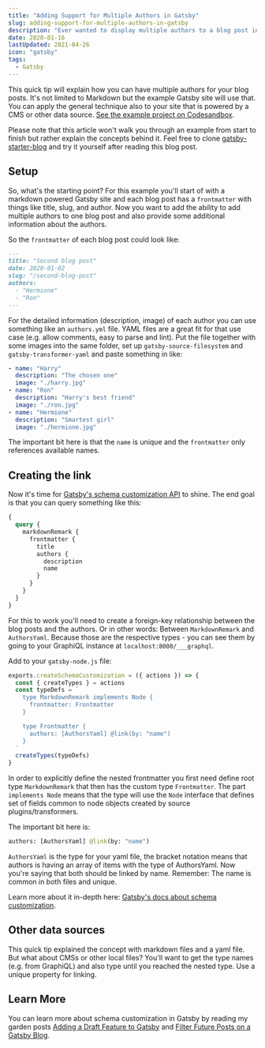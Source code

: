 ```yaml
---
title: "Adding Support for Multiple Authors in Gatsby"
slug: adding-support-for-multiple-authors-in-gatsby
description: "Ever wanted to display multiple authors to a blog post in Gatsby? Learn how to do exactly that in this short post."
date: 2020-01-16
lastUpdated: 2021-04-26
icon: "gatsby"
tags:
  - Gatsby
---
```


This quick tip will explain how you can have multiple authors for your blog posts. It's not limited to Markdown but the example Gatsby site will use that. You can apply the general technique also to your site that is powered by a CMS or other data source. [See the example project on Codesandbox](https://codesandbox.io/s/markdown-multiple-authors-b3s64).

Please note that this article won't walk you through an example from start to finish but rather explain the concepts behind it. Feel free to clone [gatsby-starter-blog](https://github.com/gatsbyjs/gatsby-starter-blog) and try it yourself after reading this blog post.

## Setup

So, what's the starting point? For this example you'll start of with a markdown powered Gatsby site and each blog post has a `frontmatter` with things like title, slug, and author. Now you want to add the ability to add multiple authors to one blog post and also provide some additional information about the authors.

So the `frontmatter` of each blog post could look like:

```md
---
title: "Second blog post"
date: 2020-01-02
slug: "/second-blog-post"
authors:
  - "Hermione"
  - "Ron"
---
```

For the detailed information (description, image) of each author you can use something like an `authors.yml` file. YAML files are a great fit for that use case (e.g. allow comments, easy to parse and lint). Put the file together with some images into the same folder, set up `gatsby-source-filesystem` and `gatsby-transformer-yaml` and paste something in like:

```yaml
- name: "Harry"
  description: "The chosen one"
  image: "./harry.jpg"
- name: "Ron"
  description: "Harry's best friend"
  image: "./ron.jpg"
- name: "Hermione"
  description: "Smartest girl"
  image: "./hermione.jpg"
```

The important bit here is that the `name` is unique and the `frontmatter` only references available names.

## Creating the link

Now it's time for [Gatsby's schema customization API](https://www.gatsbyjs.com/docs/reference/graphql-data-layer/schema-customization/) to shine. The end goal is that you can query something like this:

```graphql
{
  query {
    markdownRemark {
      frontmatter {
        title
        authors {
          description
          name
        }
      }
    }
  }
}
```

For this to work you'll need to create a foreign-key relationship between the blog posts and the authors. Or in other words: Between `MarkdownRemark` and `AuthorsYaml`. Because those are the respective types - you can see them by going to your GraphiQL instance at `localhost:8000/___graphql`.

Add to your `gatsby-node.js` file:

```js title="gatsby-node.js" {9}
exports.createSchemaCustomization = ({ actions }) => {
  const { createTypes } = actions
  const typeDefs = `
    type MarkdownRemark implements Node {
      frontmatter: Frontmatter
    }

    type Frontmatter {
      authors: [AuthorsYaml] @link(by: "name")
    }
  `
  createTypes(typeDefs)
}
```

In order to explicitly define the nested frontmatter you first need define root type `MarkdownRemark` that then has the custom type `Frontmatter`. The part `implements Node` means that the type will use the `Node` interface that defines set of fields common to node objects created by source plugins/transformers.

The important bit here is:

```graphql
authors: [AuthorsYaml] @link(by: "name")
```

`AuthorsYaml` is the type for your yaml file, the bracket notation means that authors is having an array of items with the type of AuthorsYaml. Now you're saying that both should be linked by name. Remember: The name is common in both files and unique.

Learn more about it in-depth here: [Gatsby's docs about schema customization](https://www.gatsbyjs.com/docs/reference/graphql-data-layer/schema-customization/).

## Other data sources

This quick tip explained the concept with markdown files and a yaml file. But what about CMSs or other local files? You'll want to get the type names (e.g. from GraphiQL) and also type until you reached the nested type. Use a unique property for linking.

## Learn More

You can learn more about schema customization in Gatsby by reading my garden posts [Adding a Draft Feature to Gatsby](/garden/adding-a-draft-feature-to-gatsby/) and [Filter Future Posts on a Gatsby Blog](/garden/filter-future-posts-on-a-gatsby-blog/).
